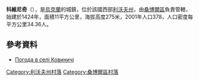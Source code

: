 {{coord|49|37|17|N|23|13|59|E|scale:100000|display=title}}

'''科維尼奇'''（{{lang-uk|Ковиничі}}），是[[烏克蘭|烏克蘭]]的城鎮，位於該國西部[[利沃夫州|利沃夫州]]，由[[桑博爾區|桑博爾區]]負責管轄，始建於1424年，面積11平方公里，海拔高度275米，2001年人口378，人口密度每平方公里34.36人。

==參考資料==
* [http://weather.in.ua/ua/l'vovskaja/10895 Погода в селі Ковиничі]

[[Category:利沃夫州村落|Category:利沃夫州村落]]
[[Category:桑博爾區村落|Category:桑博爾區村落]]


{{Lviv-geo-stub}}